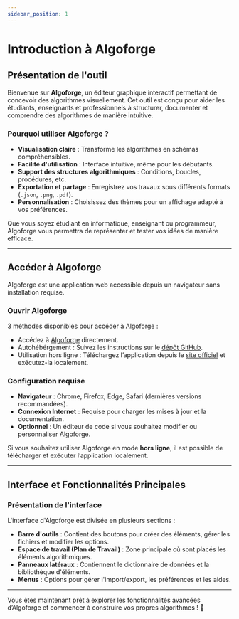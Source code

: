 ```yaml
---
sidebar_position: 1
---
```


# Introduction à Algoforge

## Présentation de l'outil

Bienvenue sur **Algoforge**, un éditeur graphique interactif permettant de concevoir des algorithmes visuellement. Cet outil est conçu pour aider les étudiants, enseignants et professionnels à structurer, documenter et comprendre des algorithmes de manière intuitive.

### Pourquoi utiliser Algoforge ?

-   **Visualisation claire** : Transforme les algorithmes en schémas compréhensibles.
-   **Facilité d'utilisation** : Interface intuitive, même pour les débutants.
-   **Support des structures algorithmiques** : Conditions, boucles, procédures, etc.
-   **Exportation et partage** : Enregistrez vos travaux sous différents formats (`.json`, `.png`, `.pdf`).
-   **Personnalisation** : Choisissez des thèmes pour un affichage adapté à vos préférences.

Que vous soyez étudiant en informatique, enseignant ou programmeur, Algoforge vous permettra de représenter et tester vos idées de manière efficace.

---

## Accéder à Algoforge

Algoforge est une application web accessible depuis un navigateur sans installation requise.

### Ouvrir Algoforge

3 méthodes disponibles pour accéder à Algoforge :

-   Accédez à [Algoforge](https://algoforge.fr) directement.
-   Autohébérgement : Suivez les instructions sur le [dépôt GitHub](https://github.com/Bing-Chill-inc/Algoforge-main.git).
-   Utilisation hors ligne : Téléchargez l’application depuis le [site officiel](/) et exécutez-la localement.

### Configuration requise

-   **Navigateur** : Chrome, Firefox, Edge, Safari (dernières versions recommandées).
-   **Connexion Internet** : Requise pour charger les mises à jour et la documentation.
-   **Optionnel** : Un éditeur de code si vous souhaitez modifier ou personnaliser Algoforge.

Si vous souhaitez utiliser Algoforge en mode **hors ligne**, il est possible de télécharger et exécuter l’application localement.

---

## Interface et Fonctionnalités Principales

### Présentation de l'interface

L'interface d'Algoforge est divisée en plusieurs sections :

-   **Barre d'outils** : Contient des boutons pour créer des éléments, gérer les fichiers et modifier les options.
-   **Espace de travail (Plan de Travail)** : Zone principale où sont placés les éléments algorithmiques.
-   **Panneaux latéraux** : Contiennent le dictionnaire de données et la bibliothèque d'éléments.
-   **Menus** : Options pour gérer l'import/export, les préférences et les aides.

---

Vous êtes maintenant prêt à explorer les fonctionnalités avancées d’Algoforge et commencer à construire vos propres algorithmes ! 🚀
